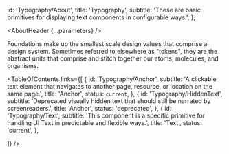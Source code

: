 

  id: 'Typography/About',
  title: 'Typography',
  subtitle:
    'These are basic primitives for displaying text components in configurable ways.',
};

<Meta title="Typography/About" />

<AboutHeader {...parameters} />

Foundations make up the smallest scale design values that comprise a design system.
Sometimes referred to elsewhere as "tokens", they are the abstract units that comprise and stitch together our atoms, molecules, and organisms.

<TableOfContents
  links={[
    {
      id: 'Typography/Anchor',
      subtitle:
        'A clickable text element that navigates to another page, resource, or location on the same page.',
      title: 'Anchor',
      status: `current`,
    },
    {
      id: 'Typography/HiddenText',
      subtitle:
        'Deprecated visually hidden text that should still be narrated by screenreaders.',
      title: 'Anchor',
      status: 'deprecated',
    },
    {
      id: 'Typography/Text',
      subtitle:
        'This component is a specific primitive for handling UI Text in predictable and flexible ways.',
      title: 'Text',
      status: 'current',
    },

]}
/>
